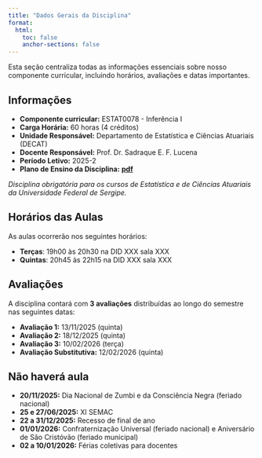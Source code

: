 ```yaml
---
title: "Dados Gerais da Disciplina"
format:
  html:
    toc: false
    anchor-sections: false
---
```


Esta seção centraliza todas as informações essenciais sobre nosso componente curricular, incluindo horários, avaliações e datas importantes.


## Informações

- **Componente curricular:** ESTAT0078 - Inferência I
- **Carga Horária:** 60 horas (4 créditos)
- **Unidade Responsável:** Departamento de Estatística e Ciências Atuariais (DECAT)
- **Docente Responsável:** Prof. Dr. Sadraque E. F. Lucena
- **Período Letivo:** 2025-2
- **Plano de Ensino da Disciplina:**  [**pdf**](/PDFs/plano_de_ensino_inferencia1.pdf){target="_blank"}

*Disciplina obrigatória para os cursos de Estatística e de Ciências Atuariais da Universidade Federal de Sergipe.*


## Horários das Aulas

As aulas ocorrerão nos seguintes horários:

- **Terças**: 19h00 às 20h30 na DID XXX sala XXX
- **Quintas**: 20h45 às 22h15 na DID XXX sala XXX



## Avaliações

A disciplina contará com **3 avaliações** distribuídas ao longo do semestre nas seguintes datas:

- **Avaliação 1:** 13/11/2025 (quinta)
- **Avaliação 2:** 18/12/2025 (quinta)
- **Avaliação 3:** 10/02/2026 (terça)
- **Avaliação Substitutiva:** 12/02/2026 (quinta)


## Não haverá aula

- **20/11/2025:** Dia Nacional de Zumbi e da Consciência Negra (feriado nacional)
- **25 e 27/06/2025:** XI SEMAC
- **22 a 31/12/2025:** Recesso de final de ano
- **01/01/2026:** Confraternização Universal (feriado nacional) e Aniversário de São Cristóvão (feriado municipal)
- **02 a 10/01/2026:** Férias coletivas para docentes